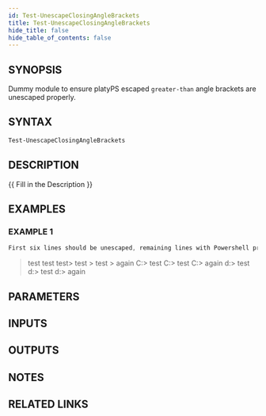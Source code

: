 ```yaml
---
id: Test-UnescapeClosingAngleBrackets
title: Test-UnescapeClosingAngleBrackets
hide_title: false
hide_table_of_contents: false
---
```


## SYNOPSIS

Dummy module to ensure platyPS escaped `greater-than` angle brackets are unescaped properly.

## SYNTAX

```powershell
Test-UnescapeClosingAngleBrackets
```

## DESCRIPTION

{{ Fill in the Description }}

## EXAMPLES

### EXAMPLE 1

```powershell
First six lines should be unescaped, remaining lines with Powershell promtps should be untouched.
```

>
>test
> test
test>
test >
test > again
C:\>
test C:\>
test C:\> again
d:\>
test d:\>
test d:\> again

## PARAMETERS

## INPUTS

## OUTPUTS

## NOTES

## RELATED LINKS
